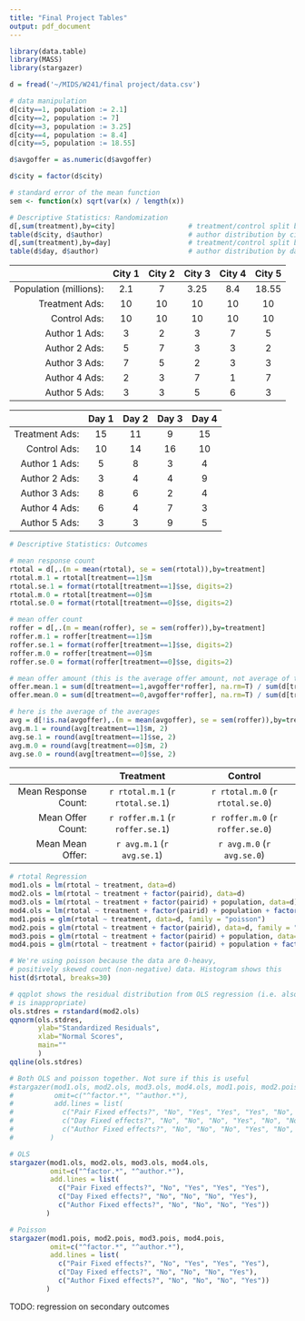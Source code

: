 ```yaml
---
title: "Final Project Tables"
output: pdf_document
---
```


```r
library(data.table)
library(MASS)
library(stargazer)

d = fread('~/MIDS/W241/final project/data.csv')

# data manipulation
d[city==1, population := 2.1]
d[city==2, population := 7]
d[city==3, population := 3.25]
d[city==4, population := 8.4]
d[city==5, population := 18.55]

d$avgoffer = as.numeric(d$avgoffer)

d$city = factor(d$city)

# standard error of the mean function
sem <- function(x) sqrt(var(x) / length(x))
```

```r
# Descriptive Statistics: Randomization
d[,sum(treatment),by=city]                  # treatment/control split by city (50% for each city by design)
table(d$city, d$author)                     # author distribution by city (random)
d[,sum(treatment),by=day]                   # treatment/control split by day (random)
table(d$day, d$author)                      # author distribution by day (random)
```

| | City 1 | City 2 | City 3 | City 4 | City 5 |
| ---: | :---: | :---: | :---: | :---: | :---: |
| Population (millions): | 2.1 | 7 | 3.25 | 8.4 | 18.55 |
| Treatment Ads: | 10 | 10 | 10 | 10 | 10 |
| Control Ads: | 10 | 10 | 10 | 10 | 10 |
| Author 1 Ads: | 3 | 2 | 3 | 7 | 5 |
| Author 2 Ads: | 5 | 7 | 3 | 3 | 2 |
| Author 3 Ads: | 7 | 5 | 2 | 3 | 3 |
| Author 4 Ads: | 2 | 3 | 7 | 1 | 7 |
| Author 5 Ads: | 3 | 3 | 5 | 6 | 3 |

| | Day 1 | Day 2 | Day 3 | Day 4 |
| ---: | :---: | :---: | :---: | :---: |
| Treatment Ads: | 15 | 11 | 9 | 15 |
| Control Ads: | 10 | 14 | 16 | 10 |
| Author 1 Ads: | 5 | 8 | 3 | 4 |
| Author 2 Ads: | 3 | 4 | 4 | 9 |
| Author 3 Ads: | 8 | 6 | 2 | 4 |
| Author 4 Ads: | 6 | 4 | 7 | 3 |
| Author 5 Ads: | 3 | 3 | 9 | 5 |



```r
# Descriptive Statistics: Outcomes

# mean response count
rtotal = d[,.(m = mean(rtotal), se = sem(rtotal)),by=treatment]
rtotal.m.1 = rtotal[treatment==1]$m
rtotal.se.1 = format(rtotal[treatment==1]$se, digits=2)
rtotal.m.0 = rtotal[treatment==0]$m
rtotal.se.0 = format(rtotal[treatment==0]$se, digits=2)

# mean offer count
roffer = d[,.(m = mean(roffer), se = sem(roffer)),by=treatment]
roffer.m.1 = roffer[treatment==1]$m
roffer.se.1 = format(roffer[treatment==1]$se, digits=2)
roffer.m.0 = roffer[treatment==0]$m
roffer.se.0 = format(roffer[treatment==0]$se, digits=2)

# mean offer amount (this is the average offer amount, not average of the averages...not using it)
offer.mean.1 = sum(d[treatment==1,avgoffer*roffer], na.rm=T) / sum(d[treatment==1,roffer])
offer.mean.0 = sum(d[treatment==0,avgoffer*roffer], na.rm=T) / sum(d[treatment==0,roffer])

# here is the average of the averages
avg = d[!is.na(avgoffer),.(m = mean(avgoffer), se = sem(roffer)),by=treatment]
avg.m.1 = round(avg[treatment==1]$m, 2)
avg.se.1 = round(avg[treatment==1]$se, 2)
avg.m.0 = round(avg[treatment==0]$m, 2)
avg.se.0 = round(avg[treatment==0]$se, 2)

```

| | Treatment | Control |
| ---: | :---: | :---: |
| Mean Response Count: | `r rtotal.m.1` (`r  rtotal.se.1`) | `r rtotal.m.0` (`r rtotal.se.0`) |
| Mean Offer Count: | `r roffer.m.1` (`r  roffer.se.1`) | `r roffer.m.0` (`r roffer.se.0`) |
| Mean Mean Offer: | `r avg.m.1` (`r  avg.se.1`) | `r avg.m.0` (`r avg.se.0`) |

```r
# rtotal Regression
mod1.ols = lm(rtotal ~ treatment, data=d)
mod2.ols = lm(rtotal ~ treatment + factor(pairid), data=d)
mod3.ols = lm(rtotal ~ treatment + factor(pairid) + population, data=d)
mod4.ols = lm(rtotal ~ treatment + factor(pairid) + population + factor(city) + factor(day) + author, data=d)
mod1.pois = glm(rtotal ~ treatment, data=d, family = "poisson")
mod2.pois = glm(rtotal ~ treatment + factor(pairid), data=d, family = "poisson")
mod3.pois = glm(rtotal ~ treatment + factor(pairid) + population, data=d, family = "poisson")
mod4.pois = glm(rtotal ~ treatment + factor(pairid) + population + factor(city) + factor(day) + author, data=d, family = "poisson")

# We're using poisson because the data are 0-heavy,
# positively skewed count (non-negative) data. Histogram shows this
hist(d$rtotal, breaks=30)

# qqplot shows the residual distribution from OLS regression (i.e. also illustrates that OLS
# is inappropriate)
ols.stdres = rstandard(mod2.ols)
qqnorm(ols.stdres, 
       ylab="Standardized Residuals", 
       xlab="Normal Scores",
       main=""
       ) 
qqline(ols.stdres)
```

```r

# Both OLS and poisson together. Not sure if this is useful
#stargazer(mod1.ols, mod2.ols, mod3.ols, mod4.ols, mod1.pois, mod2.pois, mod3.pois, mod4.pois,
#          omit=c("^factor.*", "^author.*"), 
#          add.lines = list(
#            c("Pair Fixed effects?", "No", "Yes", "Yes", "Yes", "No", "Yes", "Yes", "Yes"),
#            c("Day Fixed effects?", "No", "No", "No", "Yes", "No", "No", "No", "Yes"),
#            c("Author Fixed effects?", "No", "No", "No", "Yes", "No", "No", "No", "Yes"))
#         )

# OLS
stargazer(mod1.ols, mod2.ols, mod3.ols, mod4.ols,
          omit=c("^factor.*", "^author.*"), 
          add.lines = list(
            c("Pair Fixed effects?", "No", "Yes", "Yes", "Yes"),
            c("Day Fixed effects?", "No", "No", "No", "Yes"),
            c("Author Fixed effects?", "No", "No", "No", "Yes"))
         )

# Poisson
stargazer(mod1.pois, mod2.pois, mod3.pois, mod4.pois,
          omit=c("^factor.*", "^author.*"), 
          add.lines = list(
            c("Pair Fixed effects?", "No", "Yes", "Yes", "Yes"),
            c("Day Fixed effects?", "No", "No", "No", "Yes"),
            c("Author Fixed effects?", "No", "No", "No", "Yes"))
         )

```

TODO: regression on secondary outcomes